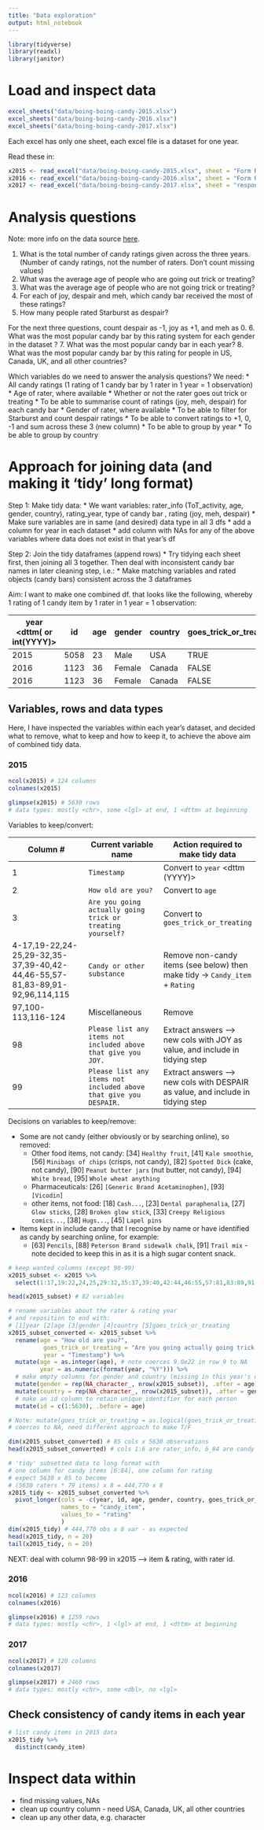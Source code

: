 ```yaml
---
title: "Data exploration"
output: html_notebook
---
```


```r
library(tidyverse)
library(readxl)
library(janitor)
```

# Load and inspect data

```r
excel_sheets("data/boing-boing-candy-2015.xlsx")
excel_sheets("data/boing-boing-candy-2016.xlsx")
excel_sheets("data/boing-boing-candy-2017.xlsx")
```

Each excel has only one sheet, each excel file is a dataset for one year. 

Read these in:
```r
x2015 <- read_excel("data/boing-boing-candy-2015.xlsx", sheet = "Form Responses 1")
x2016 <- read_excel("data/boing-boing-candy-2016.xlsx", sheet = "Form Responses 1")
x2017 <- read_excel("data/boing-boing-candy-2017.xlsx", sheet = "responses (2) (1).csv")
```


# Analysis questions

Note: more info on the data source [here](https://www.scq.ubc.ca/so-much-candy-data-seriously/).

1. What is the total number of candy ratings given across the three years. (Number of candy ratings, not the number of raters. Don’t count missing values)
2. What was the average age of people who are going out trick or treating?
3. What was the average age of people who are not going trick or treating?
4. For each of joy, despair and meh, which candy bar received the most of these ratings?
5. How many people rated Starburst as despair?

For the next three questions, count despair as -1, joy as +1, and meh as 0.
6. What was the most popular candy bar by this rating system for each gender in the dataset ?
7. What was the most popular candy bar in each year?
8. What was the most popular candy bar by this rating for people in US, Canada, UK, and all other countries?

Which variables do we need to answer the analysis questions? We need:
* All candy ratings (1 rating of 1 candy bar by 1 rater in 1 year = 1 observation)
* Age of rater, where available
* Whether or not the rater goes out trick or treating
* To be able to summarise count of ratings (joy, meh, despair) for each candy bar
* Gender of rater, where available
* To be able to filter for Starburst and count despair ratings
* To be able to convert ratings to +1, 0, -1 and sum across these 3 (new column)
* To be able to group by year
* To be able to group by country

# Approach for joining data (and making it 'tidy' long format)

Step 1: Make tidy data: 
  * We want variables: rater_info (ToT_activity, age, gender, country), rating_year, type of candy bar <chr>, rating (joy, meh, despair) 
  * Make sure variables are in same (and desired) data type in all 3 dfs
  * add a column for year in each dataset
  * add column with NAs for any of the above variables where data does not exist in that year's df 

Step 2: Join the tidy dataframes (append rows)
* Try tidying each sheet first, then joining all 3 together. Then deal with inconsistent candy bar names in later cleaning step, i.e.:
  * Make matching variables and rated objects (candy bars) consistent across the 3 dataframes
  
Aim: I want to make one combined df. that looks like the following, whereby 1 rating of 1 candy item by 1 rater in 1 year = 1 observation:

| year <dttm( or int(YYYY)> | id <int> | age <int> | gender <chr> | country <chr> | goes_trick_or_treating <chr or lgl> | candy_item <chr> | rating <chr>  | [And later: rating_value <dbl>] |
|----|----|----|----|----|----|----|----|----|
| 2015 | 5058 | 23 | Male | USA | TRUE | Twix | JOY | 1 |
| 2016 | 1123 | 36 | Female | Canada | FALSE | Twix | DESPAIR | -1 |
| 2016 | 1123 | 36 | Female | Canada | FALSE | Trail mix | MEH | 0 |

## Variables, rows and data types

Here, I have inspected the variables within each year's dataset, and decided what to remove, what to keep and how to keep it, to achieve the above aim of combined tidy data.

### 2015

```r
ncol(x2015) # 124 columns
colnames(x2015)
```

```r
glimpse(x2015) # 5630 rows
# data types: mostly <chr>, some <lgl> at end, 1 <dttm> at beginning
```

Variables to keep/convert:

| Column # | Current variable name <type> | Action required to make tidy data |
| ----- | ----- | ----- |
| 1 | `Timestamp` <dttm> | Convert to `year` <dttm (YYYY)> |
| 2 | `How old are you?` <chr> | Convert to `age` <int> |
| 3 | `Are you going actually going trick or treating yourself?` <chr> |  Convert to `goes_trick_or_treating` <chr or lgl> |
| 4-17,19-22,24-25,29-32,35-37,39-40,42-44,46-55,57-81,83-89,91-92,96,114,115 | `Candy or other substance` <chr> | Remove non-candy items (see below) then make tidy -> `Candy_item` <chr> + `Rating` <chr> |
| 97,100-113,116-124 | Miscellaneous  | Remove |
| 98 | `Please list any items not included above that give you JOY.` | Extract answers --> new cols with JOY as value, and include in tidying step |
| 99 | `Please list any items not included above that give you DESPAIR.` | Extract answers --> new cols with DESPAIR as value, and include in tidying step |

Decisions on variables to keep/remove:

* Some are not candy (either obviously or by searching online), so removed:
  * Other food items, not candy: [34] `Healthy fruit`, [41] `Kale smoothie`, [56] `Minibags of chips` (crisps, not candy), [82] `Spotted Dick` (cake, not candy), [90] `Peanut butter jars` (nut butter, not candy), [94] `White bread`, [95] `Whole wheat anything`
  * Pharmaceuticals: [26] `[Generic Brand Acetaminophen]`, [93] `[Vicodin]`
  * other items, not food: [18] `Cash...`, [23] `Dental paraphenalia`, [27] `Glow sticks`, [28] `Broken glow stick`, [33] `Creepy Religious comics...`, [38] `Hugs...`, [45] `Lapel pins`
* Items kept in include candy that I recognise by name or have identified as candy by searching online, for example:
  * [63] `Pencils`, [88] `Peterson Brand sidewalk chalk`, [91] `Trail mix` - note decided to keep this in as it is a high sugar content snack.

```r
# keep wanted columns (except 98-99)
x2015_subset <- x2015 %>% 
  select(1:17,19:22,24,25,29:32,35:37,39:40,42:44,46:55,57:81,83:89,91,92,96,114,115)

head(x2015_subset) # 82 variables

# rename variables about the rater & rating year
# and reposition to end with: 
# [1]year [2]age [3]gender [4]country [5]goes_trick_or_treating
x2015_subset_converted <- x2015_subset %>% 
  rename(age = "How old are you?",
          goes_trick_or_treating = "Are you going actually going trick or treating yourself?",
          year = "Timestamp") %>% 
  mutate(age = as.integer(age), # note coerces 9.0e22 in row 9 to NA
         year = as.numeric(format(year, "%Y"))) %>% 
  # make empty columns for gender and country (missing in this year's dataset)
  mutate(gender = rep(NA_character_, nrow(x2015_subset)), .after = age) %>% 
  mutate(country = rep(NA_character_, nrow(x2015_subset)), .after = gender) %>% 
  # make an id column to retain unique identifier for each person
  mutate(id = c(1:5630), .before = age)

# Note: mutate(goes_trick_or_treating = as.logical(goes_trick_or_treating))
# coerces to NA, need different approach to make T/F

dim(x2015_subset_converted) # 85 cols x 5630 observations
head(x2015_subset_converted) # cols 1:6 are rater_info, 6_84 are candy items

# 'tidy' subsetted data to long format with
# one column for candy items [6:84], one column for rating
# expect 5630 x 85 to become 
# (5630 raters * 79 items) x 8 = 444,770 x 8
x2015_tidy <- x2015_subset_converted %>% 
  pivot_longer(cols = -c(year, id, age, gender, country, goes_trick_or_treating),
               names_to = "candy_item",
               values_to = "rating"
               )
dim(x2015_tidy) # 444,770 obs x 8 var - as expected
head(x2015_tidy, n = 20)
tail(x2015_tidy, n = 20)
```
NEXT: deal with column 98-99 in x2015 --> item & rating, with rater id.


### 2016

```r
ncol(x2016) # 123 columns
colnames(x2016)
```

```r
glimpse(x2016) # 1259 rows
# data types: mostly <chr>, 1 <lgl> at end, 1 <dttm> at beginning
```

### 2017

```r
ncol(x2017) # 120 columns
colnames(x2017)
```

```r
glimpse(x2017) # 2460 rows
# data types: mostly <chr>, some <dbl>, no <lgl>
```



## Check consistency of candy items in each year

```r
# list candy items in 2015 data
x2015_tidy %>% 
  distinct(candy_item)
```


# Inspect data within

* find missing values, NAs
* clean up country column - need USA, Canada, UK, all other countries
* clean up any other data, e.g. character

